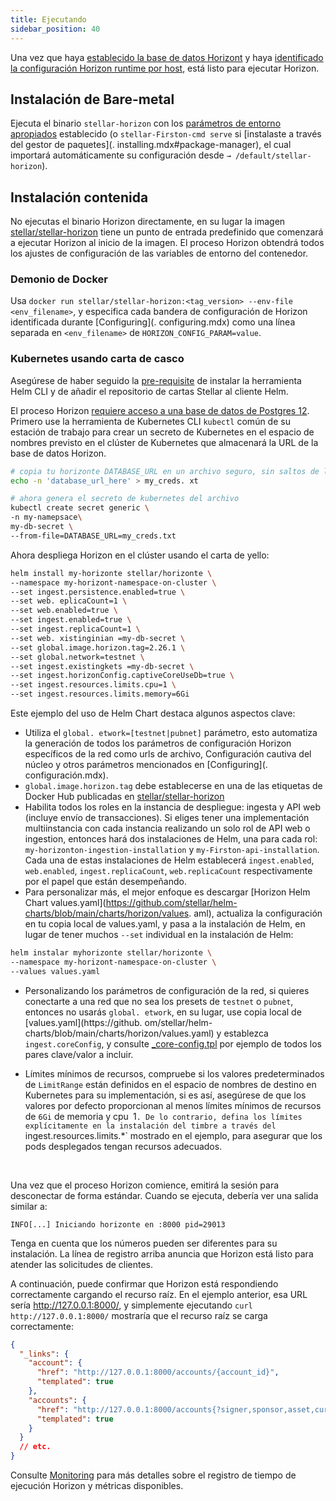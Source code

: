 ```yaml
---
title: Ejecutando
sidebar_position: 40
---
```



Una vez que haya [establecido la base de datos Horizont](./configuring.mdx#initialize-horizontal) y haya [identificado la configuración Horizon runtime por host](./configuring.mdx#prerequisites), está listo para ejecutar Horizon.

## Instalación de Bare-metal

Ejecuta el binario `stellar-horizon` con los [parámetros de entorno apropiados](./configuring.mdx#passing-configurations-to-horizon) establecido (o `stellar-Firston-cmd serve` si [instalaste a través del gestor de paquetes](. installing.mdx#package-manager), el cual importará automáticamente su configuración desde `→ /default/stellar-horizon`).

## Instalación contenida

No ejecutas el binario Horizon directamente, en su lugar la imagen [stellar/stellar-horizon](https://hub.docker.com/r/stellar/stellar-horizon) tiene un punto de entrada predefinido que comenzará a ejecutar Horizon al inicio de la imagen. El proceso Horizon obtendrá todos los ajustes de configuración de las variables de entorno del contenedor.

### Demonio de Docker

Usa `docker run stellar/stellar-horizon:<tag_version> --env-file <env_filename>`, y especifica cada bandera de configuración de Horizon identificada durante [Configuring](. configuring.mdx) como una línea separada en `<env_filename>` de `HORIZON_CONFIG_PARAM=value`.

### Kubernetes usando carta de casco

Asegúrese de haber seguido la [pre-requisite](./installing.mdx#helm-chart-installation) de instalar la herramienta Helm CLI y de añadir el repositorio de cartas Stellar al cliente Helm.

El proceso Horizon [requiere acceso a una base de datos de Postgres 12](./prerequisites.mdx#postgresql-database-server-compute-instance). Primero use la herramienta de Kubernetes CLI `kubectl` común de su estación de trabajo para crear un secreto de Kubernetes en el espacio de nombres previsto en el clúster de Kubernetes que almacenará la URL de la base de datos Horizon.

<CodeExample>

```bash
# copia tu horizonte DATABASE_URL en un archivo seguro, sin saltos de línea.
echo -n 'database_url_here' > my_creds. xt

# ahora genera el secreto de kubernetes del archivo
kubectl create secret generic \
-n my-namepsace\
my-db-secret \
--from-file=DATABASE_URL=my_creds.txt
```

</CodeExample>

Ahora despliega Horizon en el clúster usando el carta de yello:

<CodeExample>

```bash
helm install my-horizonte stellar/horizonte \
--namespace my-horizont-namespace-on-cluster \
--set ingest.persistence.enabled=true \
--set web. eplicaCount=1 \
--set web.enabled=true \
--set ingest.enabled=true \
--set ingest.replicaCount=1 \
--set web. xistinginian =my-db-secret \
--set global.image.horizon.tag=2.26.1 \
--set global.network=testnet \
--set ingest.existingkets =my-db-secret \
--set ingest.horizonConfig.captiveCoreUseDb=true \
--set ingest.resources.limits.cpu=1 \
--set ingest.resources.limits.memory=6Gi
```

</CodeExample>

Este ejemplo del uso de Helm Chart destaca algunos aspectos clave:

- Utiliza el `global. etwork=[testnet|pubnet]` parámetro, esto automatiza la generación de todos los parámetros de configuración Horizon específicos de la red como urls de archivo, Configuración cautiva del núcleo y otros parámetros mencionados en [Configuring](. configuración.mdx).
- `global.image.horizon.tag` debe establecerse en una de las etiquetas de Docker Hub publicadas en [stellar/stellar-horizon](https://hub.docker.com/r/stellar/stellar-horizon)
- Habilita todos los roles en la instancia de despliegue: ingesta y API web (incluye envío de transacciones). Si eliges tener una implementación multiinstancia con cada instancia realizando un solo rol de API web o ingestion, entonces hará dos instalaciones de Helm, una para cada rol: `my-horizonton-ingestion-installation` y `my-Firston-api-installation`. Cada una de estas instalaciones de Helm establecerá `ingest.enabled`, `web.enabled`, `ingest.replicaCount`, `web.replicaCount` respectivamente por el papel que están desempeñando.
- Para personalizar más, el mejor enfoque es descargar [Horizon Helm Chart values.yaml](https://github.com/stellar/helm-charts/blob/main/charts/horizon/values. aml), actualiza la configuración en tu copia local de values.yaml, y pasa a la instalación de Helm, en lugar de tener muchos `--set` individual en la instalación de Helm:

<CodeExample>

```bash
helm instalar myhorizonte stellar/horizonte \
--namespace my-horizont-namespace-on-cluster \
--values values.yaml
```

</CodeExample>

- Personalizando los parámetros de configuración de la red, si quieres conectarte a una red que no sea los presets de `testnet` o `pubnet`, entonces no usarás `global. etwork`, en su lugar, use copia local de [values.yaml](https://github. om/stellar/helm-charts/blob/main/charts/horizon/values.yaml) y establezca `ingest.coreConfig`, y consulte [\_core-config.tpl](https://github.com/stellar/helm-charts/blob/main/charts/horizon/templates/_core-config.tpl) por ejemplo de todos los pares clave/valor a incluir.

- Límites mínimos de recursos, compruebe si los valores predeterminados de `LimitRange` están definidos en el espacio de nombres de destino en Kubernetes para su implementación, si es así, asegúrese de que los valores por defecto proporcionan al menos límites mínimos de recursos de `6Gi` de memoria y cpu` `1`. De lo contrario, defina los límites explícitamente en la instalación del timbre a través del `ingest.resources.limits.\*\` mostrado en el ejemplo, para asegurar que los pods desplegados tengan recursos adecuados.

<br />

Una vez que el proceso Horizon comience, emitirá la sesión para desconectar de forma estándar. Cuando se ejecuta, debería ver una salida similar a:

<CodeExample>

```
INFO[...] Iniciando horizonte en :8000 pid=29013
```

</CodeExample>

Tenga en cuenta que los números pueden ser diferentes para su instalación. La línea de registro arriba anuncia que Horizon está listo para atender las solicitudes de clientes.

A continuación, puede confirmar que Horizon está respondiendo correctamente cargando el recurso raíz. En el ejemplo anterior, esa URL sería http://127.0.0.1:8000/, y simplemente ejecutando `curl http://127.0.0.1:8000/` mostraría que el recurso raíz se carga correctamente:

<CodeExample>

```json
{
  "_links": {
    "account": {
      "href": "http://127.0.0.1:8000/accounts/{account_id}",
      "templated": true
    },
    "accounts": {
      "href": "http://127.0.0.1:8000/accounts{?signer,sponsor,asset,cursor,limit,order}",
      "templated": true
    }
  }
  // etc.
}
```

</CodeExample>

Consulte [Monitoring](./monitoring.mdx) para más detalles sobre el registro de tiempo de ejecución Horizon y métricas disponibles.
